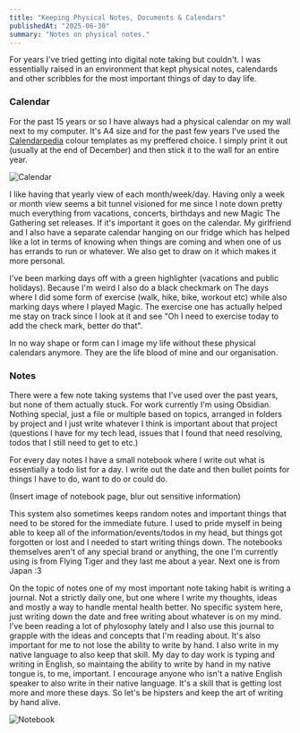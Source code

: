```yaml
---
title: "Keeping Physical Notes, Documents & Calendars"
publishedAt: "2025-06-30"
summary: "Notes on physical notes."
---
```


For years I've tried getting into digital note taking but couldn't. I was essentially raised in an environment that
kept physical notes, calendards and other scribbles for the most important things of day to day life.

### Calendar

For the past 15 years or so I have always had a physical calendar on my wall next to my computer. It's A4 size and for the past
few years I've used the [Calendarpedia](https://www.calendarpedia.com/) colour templates as my preffered choice. I simply
print it out (usually at the end of December) and then stick it to the wall for an entire year.

![Calendar](https://www.calendarpedia.com/images-large/2025-calendar.png)

I like having that yearly view of each month/week/day. Having only a week or month view seems a bit tunnel visioned for me since
I note down pretty much everything from vacations, concerts, birthdays and new Magic The Gathering set releases. If it's important
it goes on the calendar. My girlfriend and I also have a separate calendar hanging on our fridge which has helped like a lot in terms
of knowing when things are coming and when one of us has errands to run or whatever. We also get to draw on it which makes it
more personal.

I've been marking days off with a green highlighter (vacations and public holidays). Because I'm weird I also do a black checkmark on The
days where I did some form of exercise (walk, hike, bike, workout etc) while also marking days where I played Magic. The exercise one
has actually helped me stay on track since I look at it and see "Oh I need to exercise today to add the check mark, better do that".

In no way shape or form can I image my life without these physical calendars anymore. They are the life blood of mine and our organisation.

### Notes

There were a few note taking systems that I've used over the past years, but none of them actually stuck. For work currently I'm using Obsidian.
Nothing special, just a file or multiple based on topics, arranged in folders by project and I just write whatever I think is important about that
project (questions I have for my tech lead, issues that I found that need resolving, todos that I still need to get to etc.)

For every day notes I have a small notebook where I write out what is essentially a todo list for a day. I write out the date and then
bullet points for things I have to do, want to do or could do.

(Insert image of notebook page, blur out sensitive information)

This system also sometimes keeps random notes and important things that need to be stored for the immediate future. I used to pride myself in
being able to keep all of the information/events/todos in my head, but things got forgotten or lost and I needed to start writing things down.
The notebooks themselves aren't of any special brand or anything, the one I'm currently using is from Flying Tiger and they last me about a year.
Next one is from Japan :3

On the topic of notes one of my most important note taking habit is writing a journal. Not a strictly daily one, but one where I write my thoughts, ideas
and mostly a way to handle mental health better. No specific system here, just writing down the date and free writing about whatever is on my mind.
I've been reading a lot of phylosophy lately and I also use this journal to grapple with the ideas and concepts that I'm reading about.
It's also important for me to not lose the ability to write by hand. I also write in my native language to also keep that skill. My day to day
work is typing and writing in English, so maintaing the ability to write by hand in my native tongue is, to me, important. I encourage anyone
who isn't a native English speaker to also write in their native language. It's a skill that is getting lost more and more these days. So let's be
hipsters and keep the art of writing by hand alive.

![Notebook](https://i.imgur.com/TI96jqb.jpeg)
